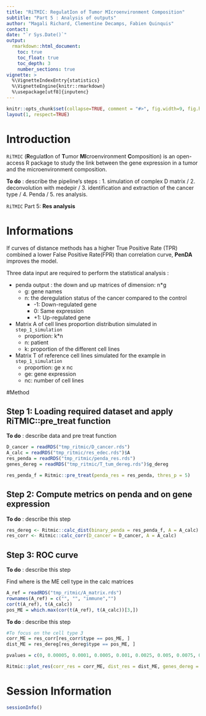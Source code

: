 ```yaml
---
title: "RiTMIC: RegulatIon of Tumor MIcroenvironment Composition"
subtitle: "Part 5 : Analysis of outputs"
author: "Magali Richard, Clementine Decamps, Fabien Quinquis"
contact: 
date: "`r Sys.Date()`"
output: 
  rmarkdown::html_document:
    toc: true
    toc_float: true
    toc_depth: 3
    number_sections: true
vignette: >
  %\VignetteIndexEntry{statistics}
  %\VignetteEngine{knitr::rmarkdown}
  %\usepackage[utf8]{inputenc}
---
```


```r
knitr::opts_chunk$set(collapse=TRUE, comment = "#>", fig.width=9, fig.height=6, eval=TRUE, echo=TRUE, results="verbatim", dpi=75)
layout(1, respect=TRUE)
```


# Introduction

`RiTMIC` (**R**egulat**I**on of **T**umor **MI**croenvironment **C**omposition) is an open-access R package to study the link between the gene expression in a tumor and the microenvironment composition. 

**To do** : describe the pipeline's steps : 1. simulation of complex D matrix / 2. deconvolution with medepir / 3. identification and extraction of the cancer type / 4. Penda / 5. res analysis.

`RiTMIC` Part 5: **Res analysis**


# Informations

If curves of distance methods has a higher True Positive Rate (TPR) combined a lower False Positive Rate(FPR) than correlation curve, __PenDA__ improves the model.  

Three data input are required to perform the statistical analysis :

- penda output : the down and up matrices of dimension: n*g 
  - g: gene names 
  - n: the deregulation status of the cancer compared to the control
    - -1: Down-regulated gene 
    - 0: Same expression
    - +1: Up-regulated gene 

- Matrix A of cell lines proportion distribution simulated in `step_1_simulation`
  - proportion: k*n
  - n: patient 
  - k: proportion of the different cell lines
  
- Matrix T of reference cell lines simulated for the example in `step_1_simulation`
  - proportion: ge x nc
  - ge: gene expression
  - nc: number of cell lines 
  
  
#Method 

## Step 1: Loading required dataset and apply RiTMIC::pre_treat function

**To do** : describe data and pre treat function

```r
D_cancer = readRDS("tmp_ritmic/D_cancer.rds")
A_calc = readRDS("tmp_ritmic/res_edec.rds")$A
res_penda = readRDS("tmp_ritmic/penda_res.rds")
genes_dereg = readRDS("tmp_ritmic/T_tum_dereg.rds")$g_dereg

res_penda_f = Ritmic::pre_treat(penda_res = res_penda, thres_p = 5)
```

## Step 2: Compute metrics on penda and on gene expression

**To do** : describe this step

```r
res_dereg <- Ritmic::calc_dist(binary_penda = res_penda_f, A = A_calc)
res_corr <- Ritmic::calc_corr(D_cancer = D_cancer, A = A_calc)
```

## Step 3: ROC curve

**To do** : describe this step

Find where is the ME cell type in the calc matrices

```r
A_ref = readRDS("tmp_ritmic/A_matrix.rds")
rownames(A_ref) = c("", "", "immune","")
cor(t(A_ref), t(A_calc))
pos_ME = which.max(cor(t(A_ref), t(A_calc))[3,])
```

**To do** : describe this step

```r
#To focus on the cell type 3 
corr_ME = res_corr[res_corr$type == pos_ME, ]
dist_ME = res_dereg[res_dereg$type == pos_ME, ]

pvalues = c(0, 0.00005, 0.0001, 0.0005, 0.001, 0.0025, 0.005, 0.0075, 0.01, 0.02, 0.03, 0.04, 0.05, 0.1, 0.15, 0.2, 0.25,  0.3, 0.35, 0.4, 0.45, 0.5, 0.55, 0.6, 0.65, 0.7, 0.75, 0.8, 0.85, 0.9, 0.95, 1)

Ritmic::plot_res(corr_res = corr_ME, dist_res = dist_ME, genes_dereg = genes_dereg, pvalues, graph_title = "ROC curves to test the model improvement induce by PenDA")
```

# Session Information

```r
sessionInfo()
```
